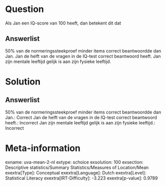 Question
========

Als Jan een IQ-score van 100 heeft, dan betekent dit dat

Answerlist
----------

50% van de normeringssteekproef minder items correct beantwoordde dan Jan.
Jan de helft van de vragen in de IQ-test correct beantwoord heeft.
Jan zijn mentale leeftijd gelijk is aan zijn fysieke leeftijd.

Solution
========

Answerlist
----------

50% van de normeringssteekproef minder items correct beantwoordde dan Jan.: Correct
Jan de helft van de vragen in de IQ-test correct beantwoord heeft.: Incorrect
Jan zijn mentale leeftijd gelijk is aan zijn fysieke leeftijd.: Incorrect

Meta-information
================
exname: uva-mean-2-nl
extype: schoice
exsolution: 100
exsection: Descriptive statistics/Summary Statistics/Measures of Location/Mean
exextra[Type]: Conceptual
exextra[Language]: Dutch
exextra[Level]: Statistical Literacy
exextra[IRT-Difficulty]: -3.223
exextra[p-value]: 0.9789
